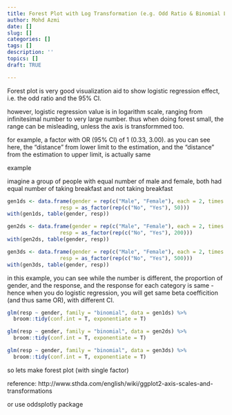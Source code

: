 ```yaml
---
title: Forest Plot with Log Transformation (e.g. Odd Ratio & Binomial Logistic Regression)
author: Mohd Azmi
date: []
slug: []
categories: []
tags: []
description: ''
topics: []
draft: TRUE

---
```



Forest plot is very good visualization aid to show logistic regression effect, i.e. the odd ratio and the 95% CI. 

however, logistic regression value is in logarithm scale, ranging from infinitesimal number to very large number. thus when doing forest small, the range can be misleading, unless the axis is transformmed too.

for example, a factor with OR (95% CI) of 1 (0.33, 3.00). as you can see here, the "distance" from lower limit to the estimation, and the "distance" from the estimation to upper limit, is actually same 

example

imagine a group of people with equal number of male and female, both had equal number of taking breakfast and not taking breakfast

```r
gen1ds <- data.frame(gender = rep(c("Male", "Female"), each = 2, times = 25),
                 resp = as_factor(rep(c("No", "Yes"), 50)))
with(gen1ds, table(gender, resp))

gen2ds <- data.frame(gender = rep(c("Male", "Female"), each = 2, times = 100),
                 resp = as_factor(rep(c("No", "Yes"), 200)))
with(gen2ds, table(gender, resp))

gen3ds <- data.frame(gender = rep(c("Male", "Female"), each = 2, times = 250),
                 resp = as_factor(rep(c("No", "Yes"), 500)))
with(gen3ds, table(gender, resp))
```

in this example, you can see while the number is different, the proportion of gender, and the response, and the response for each category is same - hence when you do logistic regression, you will get same beta coefficition (and thus same OR), with different CI.

```r
glm(resp ~ gender, family = "binomial", data = gen1ds) %>%
  broom::tidy(conf.int = T, exponentiate = T)

glm(resp ~ gender, family = "binomial", data = gen2ds) %>%
  broom::tidy(conf.int = T, exponentiate = T)

glm(resp ~ gender, family = "binomial", data = gen3ds) %>%
  broom::tidy(conf.int = T, exponentiate = T)
```

so lets make forest plot (with single factor)


reference: http://www.sthda.com/english/wiki/ggplot2-axis-scales-and-transformations

or use oddsplotly package
